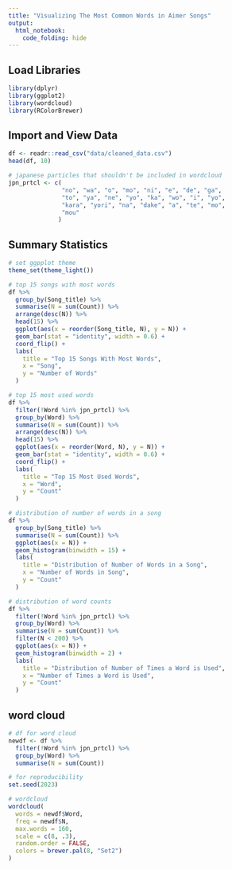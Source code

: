 ```yaml
---
title: "Visualizing The Most Common Words in Aimer Songs"
output:
  html_notebook:
    code_folding: hide
---
```


## Load Libraries
```r
library(dplyr)
library(ggplot2)
library(wordcloud)
library(RColorBrewer)
```

## Import and View Data
```r
df <- readr::read_csv("data/cleaned_data.csv")
head(df, 10)

# japanese particles that shouldn't be included in wordcloud
jpn_prtcl <- c(
               "no", "wa", "o", "mo", "ni", "e", "de", "ga",
               "to", "ya", "ne", "yo", "ka", "wo", "i", "yo",
               "kara", "yori", "na", "dake", "a", "te", "mo",
               "mou"
              )
```

## Summary Statistics
```r
# set ggpplot theme
theme_set(theme_light())

# top 15 songs with most words
df %>%
  group_by(Song_title) %>%
  summarise(N = sum(Count)) %>%
  arrange(desc(N)) %>%
  head(15) %>%
  ggplot(aes(x = reorder(Song_title, N), y = N)) +
  geom_bar(stat = "identity", width = 0.6) +
  coord_flip() +
  labs(
    title = "Top 15 Songs With Most Words",
    x = "Song",
    y = "Number of Words"
  )

# top 15 most used words
df %>%
  filter(!Word %in% jpn_prtcl) %>%
  group_by(Word) %>%
  summarise(N = sum(Count)) %>%
  arrange(desc(N)) %>%
  head(15) %>%
  ggplot(aes(x = reorder(Word, N), y = N)) +
  geom_bar(stat = "identity", width = 0.6) +
  coord_flip() +
  labs(
    title = "Top 15 Most Used Words",
    x = "Word",
    y = "Count"
  )

# distribution of number of words in a song
df %>%
  group_by(Song_title) %>%
  summarise(N = sum(Count)) %>%
  ggplot(aes(x = N)) +
  geom_histogram(binwidth = 15) +
  labs(
    title = "Distribution of Number of Words in a Song",
    x = "Number of Words in Song",
    y = "Count"
  )

# distribution of word counts
df %>%
  filter(!Word %in% jpn_prtcl) %>%
  group_by(Word) %>%
  summarise(N = sum(Count)) %>%
  filter(N < 200) %>%
  ggplot(aes(x = N)) +
  geom_histogram(binwidth = 2) +
  labs(
    title = "Distribution of Number of Times a Word is Used",
    x = "Number of Times a Word is Used",
    y = "Count"
  )
```

## word cloud
```r
# df for word cloud
newdf <- df %>%
  filter(!Word %in% jpn_prtcl) %>%
  group_by(Word) %>%
  summarise(N = sum(Count))

# for reproducibility
set.seed(2023)

# wordcloud
wordcloud(
  words = newdf$Word,
  freq = newdf$N,
  max.words = 160,
  scale = c(8, .3),
  random.order = FALSE,
  colors = brewer.pal(8, "Set2")
)
```
